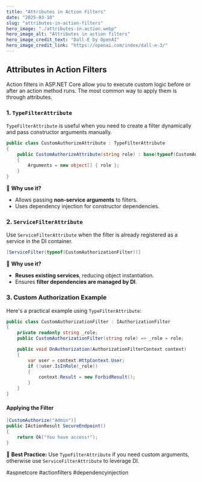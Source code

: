 ```yaml
---
title: "Attributes in Action Filters"
date: "2025-03-18"
slug: "attributes-in-action-filters"
hero_image: "./attributes-in-action.webp"
hero_image_alt: "Attributes in action filters"
hero_image_credit_text: "Dall-E by OpenAI"
hero_image_credit_link: "https://openai.com/index/dall-e-3/"
---
```


## Attributes in Action Filters

Action filters in ASP.NET Core allow you to execute custom logic before or after an action method runs. The most common way to apply them is through attributes.

### **1. `TypeFilterAttribute`**
`TypeFilterAttribute` is useful when you need to create a filter dynamically and pass constructor arguments manually.

```csharp
public class CustomAuthorizeAttribute : TypeFilterAttribute
{
    public CustomAuthorizeAttribute(string role) : base(typeof(CustomAuthorizationFilter))
    {
        Arguments = new object[] { role };
    }
}
```

🔹 **Why use it?**
- Allows passing **non-service arguments** to filters.
- Uses dependency injection for constructor dependencies.

### **2. `ServiceFilterAttribute`**
Use `ServiceFilterAttribute` when the filter is already registered as a service in the DI container.

```csharp
[ServiceFilter(typeof(CustomAuthorizationFilter))]
```

🔹 **Why use it?**
- **Reuses existing services**, reducing object instantiation.
- Ensures **filter dependencies are managed by DI**.

### **3. Custom Authorization Example**
Here's a practical example using `TypeFilterAttribute`:

```csharp
public class CustomAuthorizationFilter : IAuthorizationFilter
{
    private readonly string _role;
    public CustomAuthorizationFilter(string role) => _role = role;

    public void OnAuthorization(AuthorizationFilterContext context)
    {
        var user = context.HttpContext.User;
        if (!user.IsInRole(_role))
        {
            context.Result = new ForbidResult();
        }
    }
}
```

#### **Applying the Filter**
```csharp
[CustomAuthorize("Admin")]
public IActionResult SecureEndpoint()
{
    return Ok("You have access!");
}
```

🚀 **Best Practice:** Use `TypeFilterAttribute` if you need custom arguments, otherwise use `ServiceFilterAttribute` to leverage DI.

#aspnetcore #actionfilters #dependencyinjection


